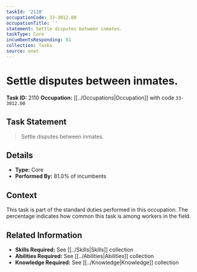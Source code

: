 ```yaml
---
taskId: '2110'
occupationCode: 33-3012.00
occupationTitle: ''
statement: Settle disputes between inmates.
taskType: Core
incumbentsResponding: 81
collection: Tasks
source: onet
---
```

# Settle disputes between inmates.

**Task ID:** 2110
**Occupation:** [[../Occupations|Occupation]] with code `33-3012.00`

## Task Statement

> Settle disputes between inmates.

## Details

- **Type:** Core
- **Performed By:** 81.0% of incumbents

## Context

This task is part of the standard duties performed in this occupation. The percentage indicates how common this task is among workers in the field.

## Related Information

- **Skills Required:** See [[../Skills|Skills]] collection
- **Abilities Required:** See [[../Abilities|Abilities]] collection
- **Knowledge Required:** See [[../Knowledge|Knowledge]] collection
